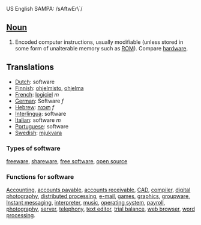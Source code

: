 US English SAMPA: /sAftwEr\`/
==[[Noun]]==
#Encoded computer instructions, usually modifiable (unless stored in some form of unalterable memory such as [[ROM]]). Compare [[hardware]].

==Translations==
*[[Dutch]]: software
*[[Finnish]]: [[ohjelmisto]], [[ohjelma]]
*[[French]]: [[logiciel]] ''m''
*[[German]]: Software ''f''
*[[Hebrew]]: [[תוכנה]] ''f''
*[[Interlingua]]: software
*[[Italian]]: software ''m''
*[[Portuguese]]: software
*[[Swedish]]: [[mjukvara]]

===Types of software===
[[freeware]], [[shareware]], [[free software]], [[open source]]

===Functions for software===
[[Accounting]], [[accounts payable]], [[accounts receivable]], [[CAD]], [[compiler]], [[digital photography]],  [[distributed processing]], [[e-mail]], [[games]], [[graphics]], [[groupware]], [[Instant messaging]],  [[interpreter]], [[music]], [[operating system]], [[payroll]], [[photography]], [[server]], [[telephony]], [[text editor]], [[trial balance]], [[web browser]], [[word processing]].